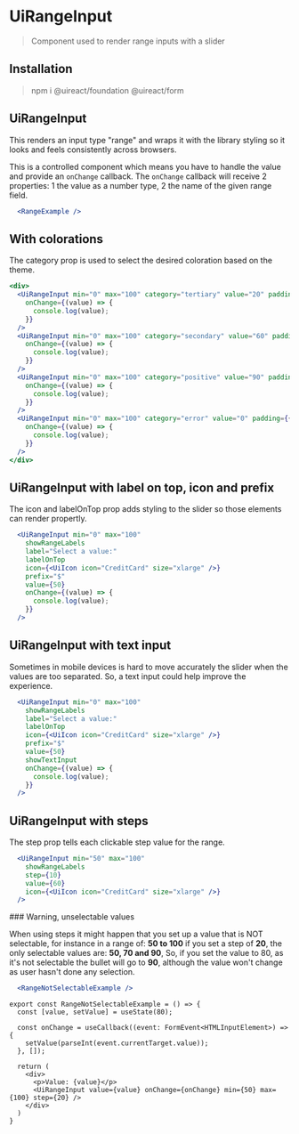 

# UiRangeInput
<Metadata packageName='form' packageJson={packageJson} />

> Component used to render range inputs with a slider

## Installation

> npm i @uireact/foundation @uireact/form

## UiRangeInput

This renders an input type "range" and wraps it with the library styling so it looks and feels consistently across browsers. 

This is a controlled component which means you have to handle the value and provide an `onChange` callback. The `onChange` callback will receive 2 properties: 1 the value as a number type, 2 the name of the given range field.

```jsx live scope={{RangeExample}}
  <RangeExample />
```

## With colorations

The category prop is used to select the desired coloration based on the theme.

```jsx live scope={{UiRangeInput}}
<div>
  <UiRangeInput min="0" max="100" category="tertiary" value="20" padding={{ block: 'three' }}
    onChange={(value) => {
      console.log(value);
    }}
  />
  <UiRangeInput min="0" max="100" category="secondary" value="60" padding={{ block: 'three' }}
    onChange={(value) => {
      console.log(value);
    }}
  />
  <UiRangeInput min="0" max="100" category="positive" value="90" padding={{ block: 'three' }}
    onChange={(value) => {
      console.log(value);
    }}
  />
  <UiRangeInput min="0" max="100" category="error" value="0" padding={{ block: 'three' }}
    onChange={(value) => {
      console.log(value);
    }}
  />
</div>
```

## UiRangeInput with label on top, icon and prefix

The icon and labelOnTop prop adds styling to the slider so those elements can render propertly.

```jsx live scope={{UiRangeInput, UiIcon}}
  <UiRangeInput min="0" max="100"
    showRangeLabels
    label="Select a value:"
    labelOnTop
    icon={<UiIcon icon="CreditCard" size="xlarge" />}
    prefix="$"
    value={50}
    onChange={(value) => {
      console.log(value);
    }}
  />
```

## UiRangeInput with text input

Sometimes in mobile devices is hard to move accurately the slider when the values are too separated. So, a text input could help improve the experience.

```jsx live scope={{UiRangeInput, UiIcon}}
  <UiRangeInput min="0" max="100"
    showRangeLabels
    label="Select a value:"
    labelOnTop
    icon={<UiIcon icon="CreditCard" size="xlarge" />}
    prefix="$"
    value={50}
    showTextInput
    onChange={(value) => {
      console.log(value);
    }}
  />
```

## UiRangeInput with steps

The step prop tells each clickable step value for the range.

```jsx live scope={{UiRangeInput, UiIcon}}
  <UiRangeInput min="50" max="100"
    showRangeLabels
    step={10}
    value={60}
    icon={<UiIcon icon="CreditCard" size="xlarge" />}
  />
```


<UiCard category='warning' weight='100'>
### Warning, unselectable values

When using steps it might happen that you set up a value that is NOT selectable, for instance in a range of:  **50 to 100**
if you set a step of **20**, the only selectable values are: **50, 70 and 90**, So, if you set the value to 80, as it's not selectable the bullet will go to **90**, although the value won't change as user hasn't done any selection.
</UiCard>


```jsx live scope={{RangeNotSelectableExample}}
  <RangeNotSelectableExample />
```
```tsx
export const RangeNotSelectableExample = () => {
  const [value, setValue] = useState(80);

  const onChange = useCallback((event: FormEvent<HTMLInputElement>) => {
    setValue(parseInt(event.currentTarget.value));
  }, []);

  return (
    <div>
      <p>Value: {value}</p>
      <UiRangeInput value={value} onChange={onChange} min={50} max={100} step={20} />
    </div>
  )
}
```